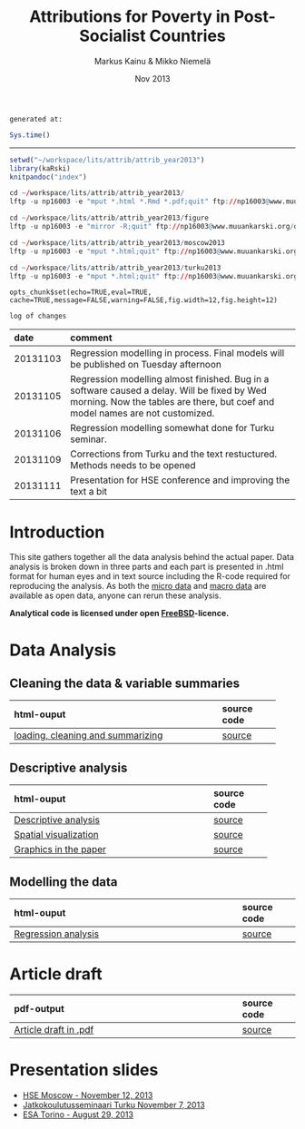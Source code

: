 % Attributions for Poverty in Post-Socialist Countries
% Markus Kainu & Mikko Niemelä
% Nov 2013

`generated at:`
```r
Sys.time()
```
---

<link href="http://markuskainu.fi/material/css/rmarkdown.css" rel="stylesheet" type="text/css" title="compact"></link> <link href='http://fonts.googleapis.com/css?family=Oswald' rel='stylesheet' type='text/css'>

```r
setwd("~/workspace/lits/attrib/attrib_year2013")
library(kaRski)
knitpandoc("index")

cd ~/workspace/lits/attrib/attrib_year2013/
lftp -u np16003 -e "mput *.html *.Rmd *.pdf;quit" ftp://np16003@www.muuankarski.org/domains/muuankarski.org/public_html/research/attributions/

cd ~/workspace/lits/attrib/attrib_year2013/figure
lftp -u np16003 -e "mirror -R;quit" ftp://np16003@www.muuankarski.org/domains/muuankarski.org/public_html/research/attributions/figure

cd ~/workspace/lits/attrib/attrib_year2013/moscow2013
lftp -u np16003 -e "mput *.html;quit" ftp://np16003@www.muuankarski.org/domains/muuankarski.org/public_html/research/attributions/moscow2013

cd ~/workspace/lits/attrib/attrib_year2013/turku2013
lftp -u np16003 -e "mput *.html;quit" ftp://np16003@www.muuankarski.org/domains/muuankarski.org/public_html/research/attributions/turku2013
```

```roptsattrib
opts_chunk$set(echo=TRUE,eval=TRUE, cache=TRUE,message=FALSE,warning=FALSE,fig.width=12,fig.height=12)
```


`log of changes`

date      comment
--------  -------------------
20131103  Regression modelling in process. Final models will be published on Tuesday afternoon
20131105  Regression modelling almost finished. Bug in a software caused a delay. Will be fixed by Wed morning. Now the tables are there, but coef and model names are not customized.
20131106  Regression modelling somewhat done for Turku seminar.
20131109  Corrections from Turku and the text restuctured. Methods needs to be opened
20131111  Presentation for HSE conference and improving the text a bit


# Introduction

This site gathers together all the data analysis behind the actual paper. Data analysis is broken down in three parts and each part is presented in .html format for human eyes and in text source including the R-code required for reproducing the analysis. As both the [micro data](http://www.ebrd.com/pages/research/publications/special/transitionII.shtml) and [macro data](http://www.qog.pol.gu.se/data/) are available as open data, anyone can rerun these analysis.

**Analytical code is licensed under open [FreeBSD](http://en.wikipedia.org/wiki/BSD_licenses#2-clause_license_.28.22Simplified_BSD_License.22_or_.22FreeBSD_License.22.29)-licence.**


# Data Analysis

## Cleaning the data & variable summaries

-------------------
html-ouput                                          source code
------------                                        --------------
[loading, cleaning and summarizing](loadClean.html) [source](loadClean.Rmd)
-------------------

## Descriptive analysis

-------------------
html-ouput                                        source code
------------                                      --------------
[Descriptive analysis](descriptive_analysis.html) [source](descriptive_analysis.Rmd)

[Spatial visualization](mapPlots.html)            [source]((mapPlots.Rmd))


[Graphics in the paper](finalPlots.html)          [source](finalPlots.Rmd)
-------------------


## Modelling the data

-------------------
html-ouput                                                source code
------------                                              --------------
[Regression analysis](regressionModelling.html)           [source](regressionModelling.Rmd)

-------------------

# Article draft

-------------------
pdf-output                                                source code
------------                                              --------------
[Article draft in .pdf](article2013.pdf)                  [source](article2013.Rmd)
-------------------



# Presentation slides

- [HSE Moscow - November 12, 2013](moscow2013/lcsr20131112.html)
- [Jatkokoulutusseminaari Turku November 7, 2013](turku2013/slidesTkuJatko20131107.html)
- [ESA Torino - August 29, 2013](torino2013/TorinoSlides2013_final.html)


